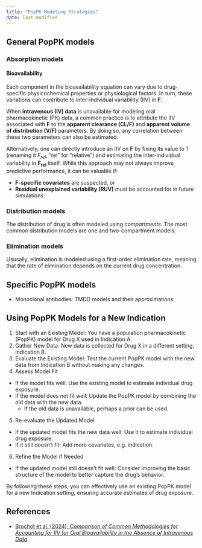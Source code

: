 ```yaml
---
title: "PopPK Modeling Strategies"
date: last-modified
---
```


:::{.callout-caution title="Under construction"}
:::

## General PopPK models

### Absorption models

#### Bioavailability

Each component in the bioavailability equation can vary due to drug-specific physicochemical properties or physiological factors.
In turn, these variations can contribute to inter-individual variability (IIV) in **F**.

When **intravenous (IV) data** is unavailable for modeling oral pharmacokinetic (PK) data, a common practice is to attribute the IIV associated with **F** to the **apparent clearance (CL/F)** and **apparent volume of distribution (V/F)** parameters.
By doing so, any correlation between these two parameters can also be estimated.

Alternatively, one can directly introduce an IIV on **F** by fixing its value to 1 (renaming it *F~rel~*, "rel" for "relative") and estimating the inter-individual variability in **F~rel~** itself.
While this approach may not always improve predictive performance, it can be valuable if:

- **F-specific covariates** are suspected, or  
- **Residual unexplained variability (RUV)** must be accounted for in future simulations.

### Distribution models

The distribution of drug is often modeled using *compartments*.
The most common distribution models are one and two-compartment models.

### Elimination models

Ususally, elimination is modeled using a first-order elimination rate, meaning that the rate of elimination depends on the current drug concentration.

## Specific PopPK models

* Monoclonal antibodies: TMDD models and their approximations

## Using PopPK Models for a New Indication

1. Start with an Existing Model: You have a population pharmacokinetic (PopPK) model for Drug X used in Indication A.
2. Gather New Data: New data is collected for Drug X in a different setting, Indication B.
3. Evaluate the Existing Model: Test the current PopPK model with the new data from Indication B without making any changes.
4. Assess Model Fit
  * If the model fits well: Use the existing model to estimate individual drug exposure.
  * If the model does not fit well: Update the PopPK model by combining the old data with the new data.
    * If the old data is unavailable, perhaps a prior can be used.
5. Re-evaluate the Updated Model
  * If the updated model fits the new data well: Use it to estimate individual drug exposure.
  * If it still doesn’t fit: Add more covariates, e.g. indication.
6. Refine the Model if Needed
  * If the updated model still doesn’t fit well: Consider improving the basic structure of the model to better capture the drug’s behavior.

By following these steps, you can effectively use an existing PopPK model for a new Indication setting, ensuring accurate estimates of drug exposure.

## References

* [Brochot et al. (2024), *Comparison of Common Methodologies for Accounting for IIV for Oral Bioavailability in the Absence of Intravenous Data*](https://www.page-meeting.org/default.asp?abstract=11260)

::: {#refs}
:::
